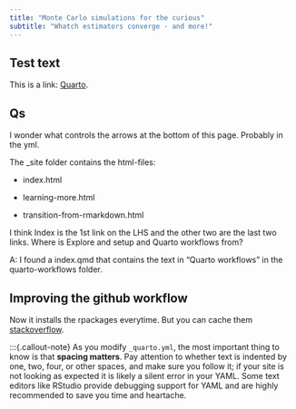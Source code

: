 ```yaml
---
title: "Monte Carlo simulations for the curious"
subtitle: "Whatch estimators converge - and more!"
---
```


## Test text {#welcome}

This is a link: [Quarto](https://quarto.org).

<!---
Here is how you put a comment in!
--->

## Qs

I wonder what controls the arrows at the bottom of this page. Probably in the yml.


The _site folder contains the html-files:

+ index.html

+ learning-more.html

+ transition-from-rmarkdown.html

I think Index is the 1st link on the LHS and the other two are the last two links. Where is Explore and setup and Quarto workflows from?

A: I found a index.qmd that contains the text in "Quarto workflows" in the quarto-workflows folder.


## Improving the github workflow

Now it installs the rpackages everytime. But you can cache them
[stackoverflow](https://stackoverflow.com/questions/59538441/does-github-action-install-the-same-packages-each-time).

:::{.callout-note}
As you modify `_quarto.yml`, the most important thing to know is that **spacing matters**. Pay attention to whether text is indented by one, two, four, or other spaces, and make sure you follow it; if your site is not looking as expected it is likely a silent error in your YAML. Some text editors like RStudio provide debugging support for YAML and are highly recommended to save you time and heartache.



